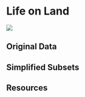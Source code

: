 # Life on Land

![](images/icons/E-WEB-Goal-15.png){.sdg-icon}

## Original Data

## Simplified Subsets

## Resources
